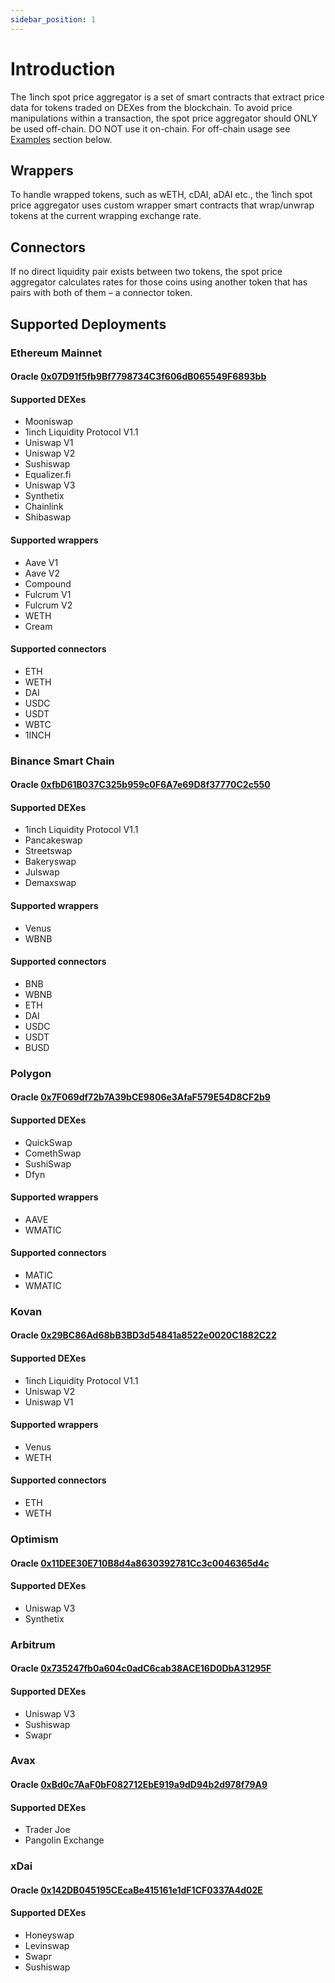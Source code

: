 ```yaml
---
sidebar_position: 1
---
```


# Introduction

The 1inch spot price aggregator is a set of smart contracts that extract price data for tokens traded on DEXes from the blockchain. To avoid price manipulations within a transaction, the spot price aggregator should ONLY be used off-chain. DO NOT use it on-chain. For off-chain usage see [Examples](/docs/spot-price-aggregator/examples) section below.

## Wrappers

To handle wrapped tokens, such as wETH, cDAI, aDAI etc., the 1inch spot price aggregator uses custom wrapper smart contracts that wrap/unwrap tokens at the current wrapping exchange rate.

## Connectors

If no direct liquidity pair exists between two tokens, the spot price aggregator calculates rates for those coins using another token that has pairs with both of them – a connector token.

## Supported Deployments

### Ethereum Mainnet

#### Oracle [0x07D91f5fb9Bf7798734C3f606dB065549F6893bb](https://etherscan.io/address/0x07D91f5fb9Bf7798734C3f606dB065549F6893bb)

#### Supported DEXes

* Mooniswap
* 1inch Liquidity Protocol V1.1
* Uniswap V1
* Uniswap V2
* Sushiswap
* Equalizer.fi
* Uniswap V3
* Synthetix
* Chainlink
* Shibaswap

#### Supported wrappers

* Aave V1
* Aave V2
* Compound
* Fulcrum V1
* Fulcrum V2
* WETH
* Cream

#### Supported connectors

* ETH
* WETH
* DAI
* USDC
* USDT
* WBTC
* 1INCH

### Binance Smart Chain

#### Oracle [0xfbD61B037C325b959c0F6A7e69D8f37770C2c550](https://bscscan.com/address/0xfbD61B037C325b959c0F6A7e69D8f37770C2c550)

#### Supported DEXes

* 1inch Liquidity Protocol V1.1
* Pancakeswap
* Streetswap
* Bakeryswap
* Julswap
* Demaxswap

#### Supported wrappers

* Venus
* WBNB

#### Supported connectors

* BNB
* WBNB
* ETH
* DAI
* USDC
* USDT
* BUSD

### Polygon

#### Oracle [0x7F069df72b7A39bCE9806e3AfaF579E54D8CF2b9](https://explorer-mainnet.maticvigil.com/address/0x7F069df72b7A39bCE9806e3AfaF579E54D8CF2b9/transactions)

#### Supported DEXes

* QuickSwap
* ComethSwap
* SushiSwap
* Dfyn

#### Supported wrappers

* AAVE
* WMATIC

#### Supported connectors

* MATIC
* WMATIC

### Kovan

#### Oracle [0x29BC86Ad68bB3BD3d54841a8522e0020C1882C22](https://kovan.etherscan.io/address/0x29BC86Ad68bB3BD3d54841a8522e0020C1882C22)

#### Supported DEXes

* 1inch Liquidity Protocol V1.1
* Uniswap V2
* Uniswap V1

#### Supported wrappers

* Venus
* WETH

#### Supported connectors

* ETH
* WETH

### Optimism

#### Oracle [0x11DEE30E710B8d4a8630392781Cc3c0046365d4c](https://optimistic.etherscan.io/address/0x11DEE30E710B8d4a8630392781Cc3c0046365d4c)

#### Supported DEXes

* Uniswap V3
* Synthetix

### Arbitrum

#### Oracle [0x735247fb0a604c0adC6cab38ACE16D0DbA31295F](https://arbiscan.io/address/0x735247fb0a604c0adc6cab38ace16d0dba31295f)

#### Supported DEXes

* Uniswap V3
* Sushiswap
* Swapr

### Avax

#### Oracle [0xBd0c7AaF0bF082712EbE919a9dD94b2d978f79A9](https://snowtrace.io/address/0xBd0c7AaF0bF082712EbE919a9dD94b2d978f79A9)

#### Supported DEXes

* Trader Joe
* Pangolin Exchange

### xDai

#### Oracle [0x142DB045195CEcaBe415161e1dF1CF0337A4d02E](https://blockscout.com/xdai/mainnet/address/0x142DB045195CEcaBe415161e1dF1CF0337A4d02E)

#### Supported DEXes

* Honeyswap
* Levinswap
* Swapr
* Sushiswap
